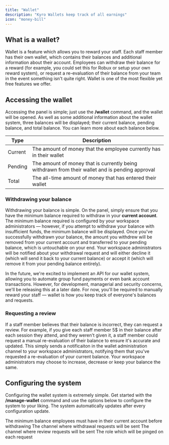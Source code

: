 ```yaml
---
title: "Wallet"
description: "Kyro Wallets keep track of all earnings"
icon: "money-bill"
---
```


## What is a wallet?

Wallet is a feature which allows you to reward your staff. Each staff member has their own wallet, which contains their balances and additional information about their account. Employees can withdraw their balance for a reward (for example, you could set this for Robux or setup your own reward system), or request a re-evaluation of their balance from your team in the event something isn't quite right. Wallet is one of the most flexible yet free features we offer.

## Accessing the wallet

Accessing the panel is simple; just use the **/wallet** command, and the wallet will be opened. As well as some additional information about the wallet system, three balances will be displayed; their current balance, pending balance, and total balance. You can learn more about each balance below.

| Type | Description                                                                                           |
| -------- | ------------------------------------------------------------------------------------------------- |
| Current  | The amount of money that the employee currently has in their wallet                               |
| Pending  | The amount of money that is currently being withdrawn from their wallet and is pending approval   |
| Total    | The all-time amount of money that has entered their wallet                                        |

### Withdrawing your balance

Withdrawing your balance is simple. On the panel, simply ensure that you have the minimum balance required to withdraw in your **current account**. The minimum balance required is configured by your workspace administrators — however, if you attempt to withdraw your balance with insufficient funds, the minimum balance will be displayed. Once you've successfully withdrawn your balance, the amount you withdrew will be removed from your current account and transferred to your pending balance, which is untouchable on your end. Your workspace administrators will be notified about your withdrawal request and will either decline it (which will send it back to your current balance) or accept it (which will remove it from your pending balance entirely).

In the future, we're excited to implement an API for our wallet system, allowing you to automate group fund payments or even bank account transactions. However, for development, managerial and security concerns, we'll be releasing this at a later date. For now, you'll be required to manually reward your staff — wallet is how you keep track of everyone's balances and requests.

### Requesting a review

If a staff member believes that their balance is incorrect, they can request a review. For example, if you give each staff member 5$ in their balance after each session they attend, and they weren't given it, a staff member could request a manual re-evaluation of their balance to ensure it's accurate and updated. This simply sends a notificaiton in the wallet administration channel to your workspace administrators, notifying them that you've requested a re-evaluation of your current balance. Your workspace administrators may choose to increase, decrease or keep your balance the same.

## Configuring the system

Configuring the wallet system is extremely simple. Get started with the **/manage-wallet** command and use the options below to configure the system to your liking. The system automatically updates after every configuration update.

<ResponseField name="minimum balance" type="number" required>
  The minimum balance employees must have in their current account before withdrawing
</ResponseField>
<ResponseField name="withdraw channel" type="number" required>
  The channel where withdrawal requests will be sent
</ResponseField>
<ResponseField name="review channel" type="number" required>
  The channel where review requests will be sent
</ResponseField>
<ResponseField name="role ping" type="number" required>
  The role which will be pinged on each request
</ResponseField>
